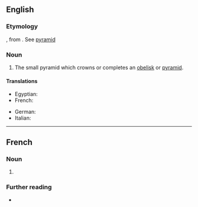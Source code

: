 {{also|Pyramidion}}
==English==

===Etymology===
{{etyl|NL.|en}}, from {{etyl|la|en}} {{m|la|pyramis|}}. See [[pyramid]]

===Noun===
{{en-noun|pyramidia|s}}

# The small pyramid which crowns or completes an [[obelisk]] or [[pyramid]].

====Translations====
{{trans-top|miniature pyramid}}
* Egyptian: {{t-egy|bnbnt|h=b:n-b:n-t-O24|f}}
* French: {{t+|fr|pyramidion|m}}
{{trans-mid}}
* German: {{t+|de|Pyramidion|n}}
* Italian: {{t|it|piramidione|m}}
{{trans-bottom}}

----

==French==

===Noun===
{{fr-noun|m}}

# {{l|en|pyramidion}}

===Further reading===
* {{R:TLFi}}